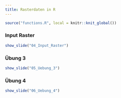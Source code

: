 ```yaml
---
title: Rasterdaten in R
---
```


```r
source("functions.R", local = knitr::knit_global())
```

### Input Raster

```r
show_slide("04_Input_Raster")
```


### Übung 3

```r
show_slide("05_Uebung_3")
```

### Übung 4


```r
show_slide("06_Uebung_4")
```
